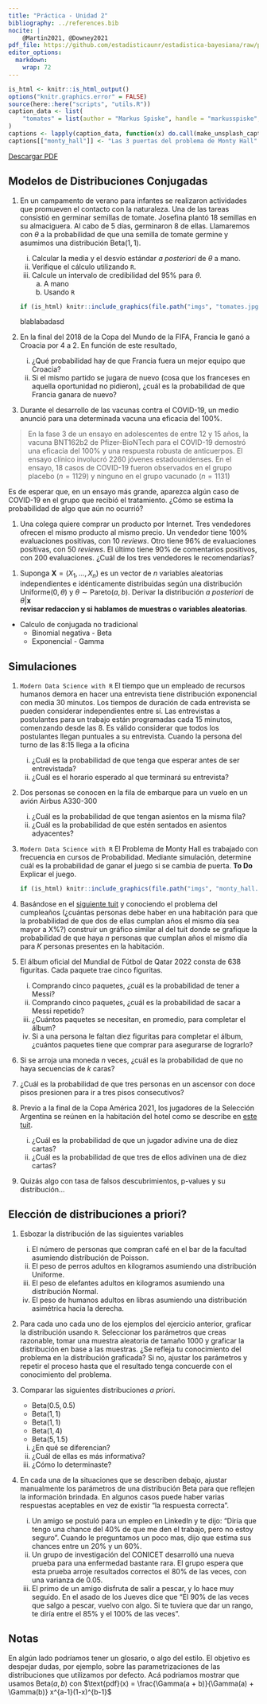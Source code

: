 ```yaml
---
title: "Práctica - Unidad 2"
bibliography: ../references.bib
nocite: |
    @Martin2021, @Downey2021
pdf_file: https://github.com/estadisticaunr/estadistica-bayesiana/raw/pdf/practica/practica_02.pdf
editor_options: 
  markdown: 
    wrap: 72
---
```


```r
is_html <- knitr::is_html_output()
options("knitr.graphics.error" = FALSE)
source(here::here("scripts", "utils.R"))
caption_data <- list(
    "tomates" = list(author = "Markus Spiske", handle = "markusspiske", code = "vrbZVyX2k4I")
)
captions <- lapply(caption_data, function(x) do.call(make_unsplash_caption, x))
captions[["monty_hall"]] <- "Las 3 puertas del problema de Monty Hall"
```

::: {.content-visible when-format="html"}
[Descargar PDF](%7B%7B%3C%20meta%20pdf_file%20%3E%7D%7D)
:::

## Modelos de Distribuciones Conjugadas

1.  En un campamento de verano para infantes se realizaron actividades
    que promueven el contacto con la naturaleza. Una de las tareas
    consistió en germinar semillas de tomate. Josefina plantó 18
    semillas en su almaciguera. Al cabo de 5 días, germinaron 8 de
    ellas. Llamaremos con $\theta$ a la probabilidad de que una semilla
    de tomate germine y asumimos una distribución $\text{Beta}(1, 1)$.

    i.  Calcular la media y el desvío estándar *a posteriori* de
        $\theta$ a mano.
    ii. Verifique el cálculo utilizando `R`.
    iii. Calcule un intervalo de credibilidad del 95% para $\theta$.
         a.  A mano
         b.  Usando `R`

    ```r
    if (is_html) knitr::include_graphics(file.path("imgs", "tomates.jpg"))
    ```

    blablabadasd

2.  En la final del 2018 de la Copa del Mundo de la FIFA, Francia le
    ganó a Croacia por 4 a 2. En función de este resultado,

    i.  ¿Qué probabilidad hay de que Francia fuera un mejor equipo que
        Croacia?
    ii. Si el mismo partido se jugara de nuevo (cosa que los franceses
        en aquella oportunidad no pidieron), ¿cuál es la probabilidad de
        que Francia ganara de nuevo?
<!-- http://allendowney.github.io/ThinkBayes2/chap08.html -->

3.  Durante el desarrollo de las vacunas contra el COVID-19, un medio
    anunció para una determinada vacuna una eficacia del 100%.

> En la fase 3 de un ensayo en adolescentes de entre 12 y 15 años, la
> vacuna BNT162b2 de Pfizer-BioNTech para el COVID-19 demostró una
> eficacia del 100% y una respuesta robusta de anticuerpos. El ensayo
> clínico involucró 2260 jóvenes estadounidenses. En el ensayo, 18 casos
> de COVID-19 fueron observados en el grupo placebo ($n=1129$) y ninguno
> en el grupo vacunado ($n=1131$)

Es de esperar que, en un ensayo más grande, aparezca algún caso de COVID-19 en el grupo que recibió el tratamiento. ¿Cómo se estima la probabilidad de algo que aún no ocurrió?
<!-- http://allendowney.github.io/ThinkBayes2/vaccine2.html -->

1. Una colega quiere comprar un producto por Internet. Tres vendedores ofrecen el mismo producto al mismo precio. Un vendedor tiene 100% evaluaciones positivas, con 10 _reviews_. Otro tiene 96% de evaluaciones positivas, con 50 _reviews_. El último tiene 90% de comentarios positivos, con 200 evaluaciones. ¿Cuál de los tres vendedores le recomendarías?
<!-- http://allendowney.github.io/ThinkBayes2/chap18html -->

<!-- An Introduction to Bayesian Inference, Methods and Computation (Nick Heard) -->

1.  Suponga $\mathbf{X} = (X_1,..., X_n)$ es un vector de $n$ variables
    aleatorias independientes e idénticamente distribuidas según una
    distribución $\text{Uniforme}(0, \theta)$ y
    $\theta \sim \text{Pareto}(a, b)$. Derivar la distribución *a
    posteriori* de $\theta | \mathbf{x}$\
    **revisar redaccion y si hablamos de muestras o variables
    aleatorias**.

-   Calculo de conjugada no tradicional
    -   Binomial negativa - Beta
    -   Exponencial - Gamma

## Simulaciones

1.  `Modern Data Science with R` El tiempo que un empleado de recursos
    humanos demora en hacer una entrevista tiene distribución
    exponencial con media 30 minutos. Los tiempos de duración de cada
    entrevista se pueden considerar independientes entre sí. Las
    entrevistas a postulantes para un trabajo están programadas cada 15
    minutos, comenzando desde las 8. Es válido considerar que todos los
    postulantes llegan puntuales a su entrevista. Cuando la persona del
    turno de las 8:15 llega a la oficina

    i.  ¿Cuál es la probabilidad de que tenga que esperar antes de ser
        entrevistada?
    ii. ¿Cuál es el horario esperado al que terminará su entrevista?

    <!-- @Johnson2021 -->

2.  Dos personas se conocen en la fila de embarque para un vuelo en un
    avión Airbus A330-300

    i.  ¿Cuál es la probabilidad de que tengan asientos en la misma
        fila?
    ii. ¿Cuál es la probabilidad de que estén sentados en asientos
        adyacentes?

3.  `Modern Data Science with R` El Problema de Monty Hall es trabajado
    con frecuencia en cursos de Probabilidad. Mediante simulación,
    determine cuál es la probabilidad de ganar el juego si se cambia de
    puerta. **To Do** Explicar el juego.

    ```r
    if (is_html) knitr::include_graphics(file.path("imgs", "monty_hall.png"))
    ```

4.  Basándose en el [siguiente
    tuit](https://twitter.com/Kit_Yates_Maths/status/1542767039814713346)
    y conociendo el problema del cumpleaños (¿cuántas personas debe
    haber en una habitación para que la probabilidad de que dos de ellas
    cumplan años el mismo día sea mayor a X%?) construir un gráfico
    similar al del tuit donde se grafique la probabilidad de que haya
    $n$ personas que cumplan años el mismo día para $K$ personas
    presentes en la habitación.

5.  El álbum oficial del Mundial de Fútbol de Qatar 2022 consta de 638
    figuritas. Cada paquete trae cinco figuritas.

    i.  Comprando cinco paquetes, ¿cuál es la probabilidad de tener a
        Messi?
    ii. Comprando cinco paquetes, ¿cuál es la probabilidad de sacar a
        Messi repetido?
    iii. ¿Cuántos paquetes se necesitan, en promedio, para completar el
         álbum?
    iv. Si a una persona le faltan diez figuritas para completar el
        álbum, ¿cuántos paquetes tiene que comprar para asegurarse de
        lograrlo?

6.  Si se arroja una moneda $n$ veces, ¿cuál es la probabilidad de que
    no haya secuencias de $k$ caras?

7.  ¿Cuál es la probabilidad de que tres personas en un ascensor con
    doce pisos presionen para ir a tres pisos consecutivos?

8.  Previo a la final de la Copa América 2021, los jugadores de la
    Selección Argentina se reúnen en la habitación del hotel como se
    describe en [este
    tuit](https://twitter.com/PlanetaDeCABJ/status/1587925636869300224).

    i.  ¿Cuál es la probabilidad de que un jugador adivine una de diez
        cartas?
    ii. ¿Cuál es la probabilidad de que tres de ellos adivinen una de
        diez cartas?

9.  Quizás algo con tasa de falsos descubrimientos, p-values y su
    distribución...

## Elección de distribuciones a priori?

1.  Esbozar la distribución de las siguientes variables

    i.  El número de personas que compran café en el bar de la facultad
        asumiendo distribución de Poisson.
    ii. El peso de perros adultos en kilogramos asumiendo una
        distribución Uniforme.
    iii. El peso de elefantes adultos en kilogramos asumiendo una
         distribución Normal.
    iv. El peso de humanos adultos en libras asumiendo una distribución
        asimétrica hacia la derecha.

2.  Para cada uno cada uno de los ejemplos del ejercicio anterior,
    graficar la distribución usando `R`. Seleccionar los parámetros que
    creas razonable, tomar una muestra aleatoria de tamaño 1000 y
    graficar la distribución en base a las muestras. ¿Se refleja tu
    conocimiento del problema en la distribución graficada? Si no,
    ajustar los parámetros y repetir el proceso hasta que el resultado
    tenga concuerde con el conocimiento del problema.

3.  Comparar las siguientes distribuciones *a priori*.

    -   $\text{Beta}(0.5, 0.5)$
    -   $\text{Beta}(1, 1)$
    -   $\text{Beta}(1, 1)$
    -   $\text{Beta}(1, 4)$
    -   $\text{Beta}(5, 1.5)$

    i.  ¿En qué se diferencian?
    ii. ¿Cuál de ellas es más informativa?
    iii. ¿Cómo lo determinaste?

4.  En cada una de la situaciones que se describen debajo, ajustar
    manualmente los parámetros de una distribución $\text{Beta}$ para
    que reflejen la información brindada. En algunos casos puede haber
    varias respuestas aceptables en vez de existir "la respuesta
    correcta".

    i.  Un amigo se postuló para un empleo en LinkedIn y te dijo: "Diría
        que tengo una chance del 40% de que me den el trabajo, pero no
        estoy seguro". Cuando le preguntamos un poco mas, dijo que
        estima sus chances entre un 20% y un 60%.
    ii. Un grupo de investigación del CONICET desarrolló una nueva
        prueba para una enfermedad bastante rara. El grupo espera que
        esta prueba arroje resultados correctos el 80% de las veces, con
        una varianza de 0.05.
    iii. El primo de un amigo disfruta de salir a pescar, y lo hace muy
         seguido. En el asado de los Jueves dice que "El 90% de las
         veces que salgo a pescar, vuelvo con algo. Si te tuviera que
         dar un rango, te diría entre el 85% y el 100% de las veces".

## Notas

En algún lado podríamos tener un glosario, o algo del estilo. El
objetivo es despejar dudas, por ejemplo, sobre las parametrizaciones de
las distribuciones que utilizamos por defecto. Acá podriamos mostrar que
usamos $\text{Beta}(a, b)$ con
$\text{pdf}(x) = \frac{\Gamma(a + b)}{\Gamma(a) + \Gamma(b)} x^{a-1}(1-x)^{b-1}$

